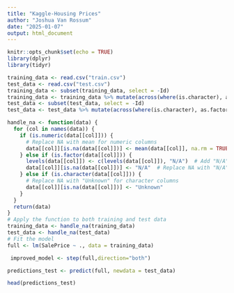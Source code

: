 ```yaml
---
title: "Kaggle-Housing Prices"
author: "Joshua Van Rossum"
date: "2025-01-07"
output: html_document
---
```


```r
knitr::opts_chunk$set(echo = TRUE)
library(dplyr)
library(tidyr)
```

```r
training_data <- read.csv("train.csv")
test_data <- read.csv("test.csv")
training_data <- subset(training_data, select = -Id)
training_data <- training_data %>% mutate(across(where(is.character), as.factor))
test_data <- subset(test_data, select = -Id)
test_data <- test_data %>% mutate(across(where(is.character), as.factor))
```

```r
handle_na <- function(data) {
  for (col in names(data)) {
    if (is.numeric(data[[col]])) {
      # Replace NA with mean for numeric columns
      data[[col]][is.na(data[[col]])] <- mean(data[[col]], na.rm = TRUE)
    } else if (is.factor(data[[col]])) {
      levels(data[[col]]) <- c(levels(data[[col]]), "N/A")  # Add "N/A" level if it doesn't exist
      data[[col]][is.na(data[[col]])] <- "N/A"  # Replace NA with "N/A"
    } else if (is.character(data[[col]])) {
      # Replace NA with "Unknown" for character columns
      data[[col]][is.na(data[[col]])] <- "Unknown"
    }
  }
  return(data)
}
# Apply the function to both training and test data
training_data <- handle_na(training_data)
test_data <- handle_na(test_data)
# Fit the model
full <- lm(SalePrice ~ ., data = training_data)
```

```r
 improved_model <- step(full,direction="both")

```

```r
predictions_test <- predict(full, newdata = test_data)

head(predictions_test)
```


